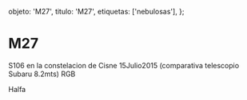 
  objeto: 'M27',
  titulo: 'M27',
  etiquetas: ['nebulosas'],
};

# M27

<Imagen
  src="registro/m27_20150715_2_m27_19junio2015final.jpg"
  fecha="20150715"
/>

S106 en la constelacion de Cisne 15Julio2015 (comparativa telescopio Subaru 8.2mts) RGB

<Imagen
  src="registro/m27_20121100_1_m27.jpg"
  fecha="20121100"
/>

 Halfa